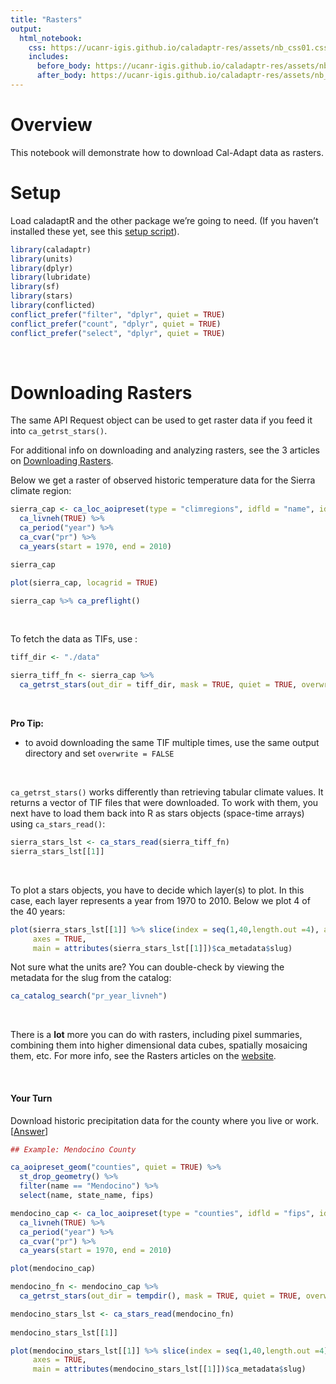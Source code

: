 ```yaml
---
title: "Rasters"
output:
  html_notebook: 
    css: https://ucanr-igis.github.io/caladaptr-res/assets/nb_css01.css
    includes:
      before_body: https://ucanr-igis.github.io/caladaptr-res/assets/nb_hdrsoln.html
      after_body: https://ucanr-igis.github.io/caladaptr-res/assets/nb_footer01.html
---
```


# Overview

This notebook will demonstrate how to download Cal-Adapt data as rasters.

# Setup

Load caladaptR and the other package we're going to need. (If you haven't installed these yet, see this [setup script](https://github.com/ucanr-igis/caladaptr-res/blob/main/docs/workshops/ca_intro_oct21/scripts/caladaptr_setup.R)). 

```r
library(caladaptr)
library(units)
library(dplyr)
library(lubridate)
library(sf)
library(stars)
library(conflicted)
conflict_prefer("filter", "dplyr", quiet = TRUE)
conflict_prefer("count", "dplyr", quiet = TRUE)
conflict_prefer("select", "dplyr", quiet = TRUE)
```

\

# Downloading Rasters

The same API Request object can be used to get raster data if you feed it into `ca_getrst_stars()`.

For additional info on downloading and analyzing rasters, see the 3 articles on [Downloading Rasters](https://ucanr-igis.github.io/caladaptr/articles/rasters-pt1.html).

Below we get a raster of observed historic temperature data for the Sierra climate region:

```r
sierra_cap <- ca_loc_aoipreset(type = "climregions", idfld = "name", idval = "Sierra") %>% 
  ca_livneh(TRUE) %>% 
  ca_period("year") %>% 
  ca_cvar("pr") %>% 
  ca_years(start = 1970, end = 2010)

sierra_cap

plot(sierra_cap, locagrid = TRUE)

sierra_cap %>% ca_preflight()
```

\

To fetch the data as TIFs, use :

```r
tiff_dir <- "./data"

sierra_tiff_fn <- sierra_cap %>% 
  ca_getrst_stars(out_dir = tiff_dir, mask = TRUE, quiet = TRUE, overwrite = FALSE)
```

\

**Pro Tip:**

 - to avoid downloading the same TIF multiple times, use the same output directory and set `overwrite = FALSE`
 
\
 
`ca_getrst_stars()` works differently than retrieving tabular climate values. It returns a vector of TIF files that were downloaded. To work with them, you next have to load them back into R as stars objects (space-time arrays) using `ca_stars_read()`:

```r
sierra_stars_lst <- ca_stars_read(sierra_tiff_fn)
sierra_stars_lst[[1]]
```

\

To plot a stars objects, you have to decide which layer(s) to plot. In this case, each layer represents a year from 1970 to 2010. Below we plot 4 of the 40 years:

```r
plot(sierra_stars_lst[[1]] %>% slice(index = seq(1,40,length.out =4), along = "year"), 
     axes = TRUE,
     main = attributes(sierra_stars_lst[[1]])$ca_metadata$slug)
```

Not sure what the units are? You can double-check by viewing the metadata for the slug from the catalog:

```r
ca_catalog_search("pr_year_livneh")
```

\

There is a **lot** more you can do with rasters, including pixel summaries, combining them into higher dimensional data cubes, spatially mosaicing them, etc. For more info, see the Rasters articles on the [website](https://ucanr-igis.github.io/caladaptr/).
 
\

#### Your Turn

Download historic precipitation data for the county where you live or work. [[Answer](https://bit.ly/3m7BcWM)]
 
```r
## Example: Mendocino County

ca_aoipreset_geom("counties", quiet = TRUE) %>% 
  st_drop_geometry() %>% 
  filter(name == "Mendocino") %>% 
  select(name, state_name, fips)

mendocino_cap <- ca_loc_aoipreset(type = "counties", idfld = "fips", idval = "06045") %>% 
  ca_livneh(TRUE) %>% 
  ca_period("year") %>% 
  ca_cvar("pr") %>% 
  ca_years(start = 1970, end = 2010)

plot(mendocino_cap)

mendocino_fn <- mendocino_cap %>% 
  ca_getrst_stars(out_dir = tempdir(), mask = TRUE, quiet = TRUE, overwrite = FALSE)

mendocino_stars_lst <- ca_stars_read(mendocino_fn) 
  
mendocino_stars_lst[[1]]

plot(mendocino_stars_lst[[1]] %>% slice(index = seq(1,40,length.out =4), along = "year"), 
     axes = TRUE,
     main = attributes(mendocino_stars_lst[[1]])$ca_metadata$slug)
```
 

